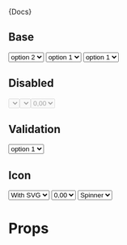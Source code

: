 


<Meta title="Components|Selects" component={Select} />

<Description>{Docs}</Description>


##  Base

<Preview>
  <Story name="Base" decorators={[withKnobs,withA11y]}>
    <form className="row-items" style={{display: 'flex'}}>
      <Select label="label" style={{flex: '1'}} >
        <option>option 1</option>
        <option selected>option 2</option>
        <option>option 3</option>
      </Select>
      <Select label="label" style={{flex: '1'}} >
        <option>option 1</option>
        <option>option 2</option>
        <option>option 3</option>
      </Select>
      <Select label="label" placeholder="Chose your Option" style={{flex: '1'}}>
        <option>option 1</option>
        <option>option 2</option>
        <option>option 3</option>
      </Select>
    </form>
  </Story>
</Preview>


##  Disabled

<Preview>
  <Story name="disabled" decorators={[withKnobs,withA11y]}>
    <div className="row-items" style={{display: 'flex'}}>
      <Select name="disabled" label="disabled" disabled style={{flex: '1'}}/>
      <Select name="disabled" label="disabled" placeholder="placeholder" disabled style={{flex: '1'}}/>
      <Select name="disabled" label="disabled" icon="R$" disabled style={{flex: '1'}}>
        <option selected>0,00</option>
      </Select>
    </div>
  </Story>
</Preview>



##  Validation

<Preview>
  <Story name="Validation" decorators={[withKnobs,withA11y]}>
    <Select name="error" label="Error Sample" error="Errors will be displayed here">
      <option>option 1</option>
      <option>option 2</option>
      <option>option 3</option>
    </Select>
  </Story>
</Preview>

##  Icon

<Preview>
  <Story name="icon" decorators={[withKnobs,withA11y]}>
    <div className="row-items" style={{display: 'flex'}}>
      <Select label="With Icon"  style={{flex: '1'}} icon={
        <svg xmlns="http://www.w3.org/2000/svg" >
          <path d="M 20.480469 6.5625 L 21.28125 10.5 L 2.71875 10.5 L 3.519531 6.5625 Z M 22.667969 0 L 1.332031 0 L 1.332031 2.625 L 22.667969 2.625 Z M 22.667969 3.9375 L 1.332031 3.9375 L 0 10.5 L 0 13.125 L 1.332031 13.125 L 1.332031 21 L 14.667969 21 L 14.667969 13.125 L 20 13.125 L 20 21 L 22.667969 21 L 22.667969 13.125 L 24 13.125 L 24 10.5 Z M 4 18.375 L 4 13.125 L 12 13.125 L 12 18.375 Z M 4 18.375 " />
        </svg>
      }>
        <option selected>With SVG</option>
      </Select>
      <Select label="With Icon" placeholder="placeholder" icon="R$" style={{flex: '1'}}>
        <option selected>0,00</option>
      </Select>
      <Select label="With Icon" icon={<Spinner/>} style={{flex: '1'}}>
        <option selected>Spinner</option>
      </Select>
    </div>
  </Story>
</Preview>

# Props

<Props of={Select} />
